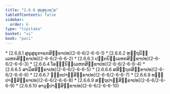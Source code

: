 ```yaml
---
title: "2.6.6 ສຸຣຸສຸຣຸວຄ຺ຄ"
tableOfContents: false
sidebar:
  order: 6
type: "tipitaka"
basket: "vi"
book: "paci"
---
```



<DynamicBreadcrumb />



<TableOfContents book="paci" section="2.6.6">
* [2.6.6.1 ສຸຣຸສຸຣຸກາຣກສິກ຺ຂາປທ](2-6-6/2-6-6-1)
* [2.6.6.2 ຫຕ຺ຖນິລ຺ເລຫກສິກ຺ຂາປທ](2-6-6/2-6-6-2)
* [2.6.6.3 ປຕ຺ຕນິລ຺ເລຫກສິກ຺ຂາປທ](2-6-6/2-6-6-3)
* [2.6.6.4 ໂອຏ຺ຐນິລ຺ເລຫກສິກ຺ຂາປທ](2-6-6/2-6-6-4)
* [2.6.6.5 ສາມິສສິກ຺ຂາປທ](2-6-6/2-6-6-5)
* [2.6.6.6 ສສິຕ຺ຖກສິກ຺ຂາປທ](2-6-6/2-6-6-6)
* [2.6.6.7 ຉຕ຺ຕປາຓິສິກ຺ຂາປທ](2-6-6/2-6-6-7)
* [2.6.6.8 ທຓ຺ຑປາຓິສິກ຺ຂາປທ](2-6-6/2-6-6-8)
* [2.6.6.9 ສຕ຺ຖປາຓິສິກ຺ຂາປທ](2-6-6/2-6-6-9)
* [2.6.6.10 ອາວຸຘປາຓິສິກ຺ຂາປທ](2-6-6/2-6-6-10)
</TableOfContents>